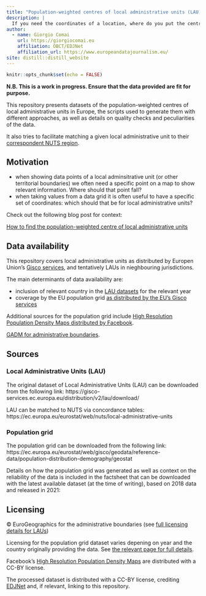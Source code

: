 ```yaml
---
title: "Population-weighted centres of local administrative units (LAU) in Europe"
description: |
  If you need the coordinates of a location, where do you put the centre?
author:
  - name: Giorgio Comai 
    url: https://giorgiocomai.eu
    affiliation: OBCT/EDJNet
    affiliation_url: https://www.europeandatajournalism.eu/
site: distill::distill_website
---
```


```r
knitr::opts_chunk$set(echo = FALSE)

```


__N.B. This is a work in progress. Ensure that the data provided are fit for purpose.__

This repository presents datasets of the population-weighted centres of local administrative units in Europe, the scripts used to generate them with different approaches, as well as details on quality checks and peculiarities of the data.

It also tries to facilitate matching a given local administrative unit to their [correspondent NUTS region](https://ec.europa.eu/eurostat/web/nuts/local-administrative-units).

## Motivation

- when showing data points of a local adminsitrative unit (or other territorial boundaries) we often need a specific point on a map to show relevant information. Where should that point fall?
- when taking values from a data grid it is often useful to have a specific set of coordinates: which should that be for local administrative units?

Check out the following blog post for context:

[How to find the population-weighted centre of local administrative units](https://medium.com/european-data-journalism-network/how-to-find-the-population-weighted-centre-of-local-administrative-units-a0d198fc91f7)

## Data availability

This repository covers local administrative units as distributed by Europen Union's [Gisco services](https://gisco-services.ec.europa.eu/distribution/v2/lau/download/), and tentatively LAUs in nieghbouring jurisdictions.

The main determinants of data availability are:

- inclusion of relevant country in the [LAU datasets](https://gisco-services.ec.europa.eu/distribution/v2/lau/download/) for the relevant year
- coverage by the EU population grid [as distributed by the EU's Gisco services](https://ec.europa.eu/eurostat/web/gisco/geodata/reference-data/population-distribution-demography/geostat)


Additional sources for the population grid include [High Resolution Population Density Maps distributed by Facebook](https://data.humdata.org/organization/facebook).

[GADM for administrative boundaries](https://gadm.org/).

## Sources

### Local Administrative Units (LAU)

The original dataset of Local Administrative Units (LAU) can be downloaded from the following link:
https://gisco-services.ec.europa.eu/distribution/v2/lau/download/

LAU can be matched to NUTS via concordance tables:
https://ec.europa.eu/eurostat/web/nuts/local-administrative-units

### Population grid

The population grid can be downloaded from the following link:
https://ec.europa.eu/eurostat/web/gisco/geodata/reference-data/population-distribution-demography/geostat

Details on how the population grid was generated as well as context on the reliability of the data is included in the factsheet that can be downloaded with the latest available dataset (at the time of writing), based on 2018 data and released in 2021:

## Licensing

© EuroGeographics for the administrative boundaries (see [full licensing details for LAUs](https://ec.europa.eu/eurostat/web/gisco/geodata/reference-data/administrative-units-statistical-units))

Licensing for the population grid dataset varies depening on year and the country originally providing the data. See [the relevant page for full details](https://ec.europa.eu/eurostat/web/gisco/geodata/reference-data/population-distribution-demography). 

Facebook's [High Resolution Population Density Maps](https://data.humdata.org/organization/facebook) are distributed with a CC-BY license.


The processed dataset is distributed with a CC-BY license, crediting [EDJNet](https://europeandatajournalism.eu/) and, if relevant, linking to this repository.




